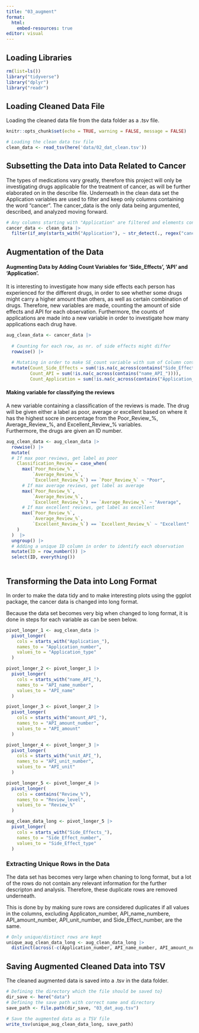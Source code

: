 ```yaml
---
title: "03_augment"
format: 
  html:
    embed-resources: true
editor: visual
---
```


## Loading Libraries

```r
rm(list=ls())
library("tidyverse")
library("dplyr")
library("readr")
```

## Loading Cleaned Data File

Loading the cleaned data file from the data folder as a .tsv file.

```r
knitr::opts_chunk$set(echo = TRUE, warning = FALSE, message = FALSE)

# Loading the clean data tsv file 
clean_data <- read_tsv(here('data/02_dat_clean.tsv'))

```

## Subsetting the Data into Data Related to Cancer

The types of medications vary greatly, therefore this project will only be investigating drugs applicable for the treatment of cancer, as will be further elaborated on in the describe file. Underneath in the clean data set the Application variables are used to filter and keep only columns containing the word "cancer". The cancer_data is the only data being argumented, described, and analyzed moving forward.

```r
# Any columns starting with "Application" are filtered and elements containng the word "cancer" detected 
cancer_data <- clean_data |>
  filter(if_any(starts_with("Application"), ~ str_detect(., regex("cancer", ignore_case = TRUE))))
```

## Augmentation of the Data

#### Augmenting Data by Adding Count Variables for 'Side_Effects', 'API' and 'Application'.

It is interesting to investigate how many side effects each person has experienced for the different drugs, in order to see whether some drugs might carry a higher amount than others, as well as certain combination of drugs. Therefore, new variables are made, counting the amount of side effects and API for each observation. Furthermore, the counts of applications are made into a new variable in order to investigate how many applications each drug have.

```r
aug_clean_data <- cancer_data |>
  
  # Counting for each row, as nr. of side effects might differ
  rowwise() |>
  
  # Mutating in order to make SE_count variable with sum of Column containing SE in         header as this refer to side effects listed for each row 
  mutate(Count_Side_Effects = sum(!is.na(c_across(contains("Side_Effects_")))), 
         Count_API = sum(!is.na(c_across(contains("name_API_")))),
         Count_Application = sum(!is.na(c_across(contains("Application_")))))

```

#### Making variable for classifying the reviews

A new variable containing a classification of the reviews is made. The drug will be given either a label as poor, average or excellent based on where it has the highest socre in percentage from the Poor_Review\_%, Average_Review\_%, and Excellent_Review\_% variables.\
Furthermore, the drugs are given an ID number.

```r

aug_clean_data <- aug_clean_data |> 
  rowwise() |> 
  mutate(
  # If max poor reviews, get label as poor
    Classification_Review = case_when(
      max(`Poor_Review_%`, 
          `Average_Review_%`, 
          `Excellent_Review_%`) == `Poor_Review_%` ~ "Poor",
      # If max average reviews, get label as average
      max(`Poor_Review_%`, 
          `Average_Review_%`, 
          `Excellent_Review_%`) == `Average_Review_%` ~ "Average",
      # If max excellent reviews, get label as excellent
      max(`Poor_Review_%`, 
          `Average_Review_%`, 
          `Excellent_Review_%`) == `Excellent_Review_%` ~ "Excellent"
    )
  )  |> 
  ungroup() |>  
  # Adding a unique ID column in order to identify each observation
  mutate(ID = row_number()) |>
  select(ID, everything())
  
```

## Transforming the Data into Long Format

In order to make the data tidy and to make interesting plots using the ggplot package, the cancer data is changed into long format.

Because the data set becomes very big when changed to long format, it is done in steps for each variable as can be seen below.

```r
pivot_longer_1 <- aug_clean_data |>
  pivot_longer(
    cols = starts_with("Application_"),
    names_to = "Application_number",
    values_to = "Application_type"
  ) 

```

```r
pivot_longer_2 <- pivot_longer_1 |>
  pivot_longer(
    cols = starts_with("name_API_"),
    names_to = "API_name_number",
    values_to = "API_name"
  )
```

```r
pivot_longer_3 <- pivot_longer_2 |>
  pivot_longer(
    cols = starts_with("amount_API_"),
    names_to = "API_amount_number",
    values_to = "API_amount"
  )
```

```r
pivot_longer_4 <- pivot_longer_3 |>
  pivot_longer(
    cols = starts_with("unit_API_"),
    names_to = "API_unit_number",
    values_to = "API_unit"
  )

```

```r
pivot_longer_5 <- pivot_longer_4 |>
  pivot_longer(
    cols = contains("Review_%"),
    names_to = "Review_level",
    values_to = "Review_%"
  )
```

```r
aug_clean_data_long <- pivot_longer_5 |>
  pivot_longer(
    cols = starts_with("Side_Effects_"),
    names_to = "Side_Effect_number",
    values_to = "Side_Effect_type"
  )


```

### Extracting Unique Rows in the Data

The data set has becomes very large when chaning to long format, but a lot of the rows do not contain any relevant information for the further descripton and analysis. Therefore, these duplicate rows are removed underneath.

This is done by by making sure rows are considered duplicates if all values in the columns, excluding Applicaton_number, API_name_numbere, API_amount_number, API_unit_number, and Side_Effect_number, are the same.

```r

# Only unique/distinct rows are kept
unique_aug_clean_data_long <- aug_clean_data_long |>
  distinct(across(-c(Application_number, API_name_number, API_amount_number, API_unit_number, Side_Effect_number)), .keep_all = TRUE)

```

## Saving Augmented Cleaned Data into TSV

The cleaned augmented data is saved into a .tsv in the data folder.

```r
# Defining the directory which the file should be saved to} 
dir_save <- here("data")
# Defining the save path with correct name and directory
save_path <- file.path(dir_save, "03_dat_aug.tsv")

# Save the augmented data as a TSV file
write_tsv(unique_aug_clean_data_long, save_path)

```
